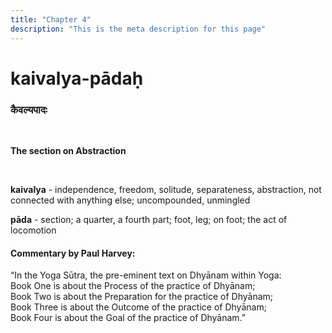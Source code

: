 ```yaml
---
title: "Chapter 4"
description: "This is the meta description for this page"
---
```


# kaivalya-pādaḥ

### कैवल्यपादः

<br />

**The section on Abstraction**

<br />

**kaivalya** - independence, freedom, solitude, separateness, abstraction, not connected with anything else; uncompounded, unmingled <br />

**pāda** - section; a quarter, a fourth part; foot, leg; on foot; the act of locomotion <br />

#### Commentary by Paul Harvey:

“In the Yoga Sūtra, the pre-eminent text on Dhyānam within Yoga: <br />
Book One is about the Process of the practice of Dhyānam; <br />
Book Two is about the Preparation for the practice of Dhyānam; <br />
Book Three is about the Outcome of the practice of Dhyānam; <br />
Book Four is about the Goal of the practice of Dhyānam.” <br />
